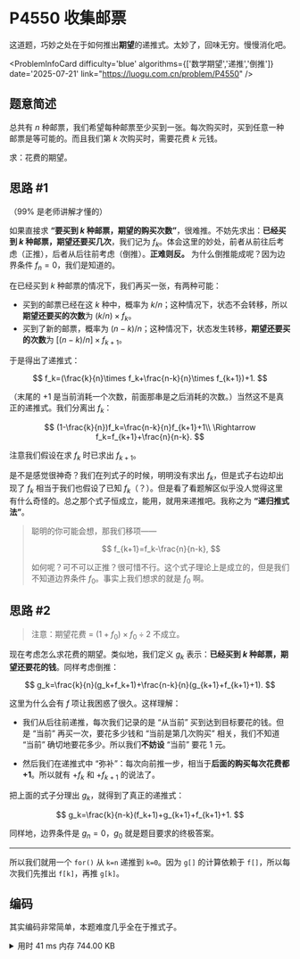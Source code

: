 # P4550 收集邮票
这道题，巧妙之处在于如何推出**期望**的递推式。太妙了，回味无穷。慢慢消化吧。


<ProblemInfoCard
  difficulty='blue'
  algorithms={['数学期望','递推','倒推']}
  date='2025-07-21'
  link="https://luogu.com.cn/problem/P4550"
/>

## 题意简述

总共有 $n$ 种邮票，我们希望每种邮票至少买到一张。每次购买时，买到任意一种邮票是等可能的。而且我们第 $k$ 次购买时，需要花费 $k$ 元钱。

求：花费的期望。

## 思路 #1

（$99\%$ 是老师讲解才懂的）

如果直接求 **“要买到 $k$ 种邮票，期望的购买次数”**，很难推。不妨先求出：**已经买到 $k$ 种邮票，期望还要买几次**，我们记为 $f_k$。体会这里的妙处，前者从前往后考虑（正推），后者从后往前考虑（倒推）。**正难则反。** 为什么倒推能成呢？因为边界条件 $f_n=0$，我们是知道的。

在已经买到 $k$ 种邮票的情况下，我们再买一张，有两种可能：

- 买到的邮票已经在这 $k$ 种中，概率为 $k/n$；这种情况下，状态不会转移，所以**期望还要买的次数**为 $(k/n)\times f_k$。
- 买到了新的邮票，概率为 $(n-k)/n$；这种情况下，状态发生转移，**期望还要买的次数**为 $[(n-k)/n]\times f_{k+1}$。

于是得出了递推式：

$$
f_k=(\frac{k}{n}\times f_k+\frac{n-k}{n}\times f_{k+1})+1.
$$

（末尾的 $+1$ 是当前消耗一个次数，前面那串是之后消耗的次数。）当然这不是真正的递推式。我们分离出 $f_k$：

$$
(1-\frac{k}{n})f_k=\frac{n-k}{n}f_{k+1}+1\\
\Rightarrow f_k=f_{k+1}+\frac{n}{n-k}.
$$

注意我们假设在求 $f_k$ 时已求出 $f_{k+1}$。

是不是感觉很神奇？我们在列式子的时候，明明没有求出 $f_k$，但是式子右边却出现了 $f_k$ 相当于我们也假设了已知 $f_k$（？）。但是看了看题解区似乎没人觉得这里有什么奇怪的。总之那个式子恒成立，能用，就用来递推吧。我称之为 **“递归推式法”**。

> 聪明的你可能会想，那我们移项——
> 
> $$
> f_{k+1}=f_k-\frac{n}{n-k},
> $$
> 
> 如何呢？可不可以正推？很可惜不行。这个式子理论上是成立的，但是我们不知道边界条件 $f_0$。事实上我们想求的就是 $f_0$ 啊。

## 思路 #2

> 注意：期望花费 = $(1+f_0)\times f_0\div2$ 不成立。

现在考虑怎么求花费的期望。类似地，我们定义 $g_k$ 表示：**已经买到 $k$ 种邮票，期望还要花的钱**。同样考虑倒推：

$$
g_k=\frac{k}{n}(g_k+f_k+1)+\frac{n-k}{n}(g_{k+1}+f_{k+1}+1).
$$

这里为什么会有 $f$ 项让我困惑了很久。这样理解：

- 我们从后往前递推，每次我们记录的是 “从当前” 买到达到目标要花的钱。但是 “当前” 再买一次，要花多少钱和 “当前是第几次购买” 相关，我们不知道 “当前” 确切地要花多少。所以我们**不妨设** “当前” 要花 $1$ 元。

- 然后我们在递推式中 “弥补”：每次向前推一步，相当于**后面的购买每次花费都 $+1$**。所以就有 $+f_k$ 和 $+f_{k+1}$ 的说法了。

把上面的式子分理出 $g_k$，就得到了真正的递推式：

$$
g_k=\frac{k}{n-k}(f_k+1)+g_{k+1}+f_{k+1}+1.
$$

同样地，边界条件是 $g_n=0$，$g_0$ 就是题目要求的终极答案。

---

所以我们就用一个 `for()` 从 `k=n` 递推到 `k=0`。因为 `g[]` 的计算依赖于 `f[]`，所以每次我们先推出 `f[k]`，再推 `g[k]`。

## 编码

其实编码非常简单，本题难度几乎全在于推式子。

<details>
<summary>用时 41 ms 内存 744.00 KB</summary>
```cpp showLineNumbers
/*
* P4550 收集邮票
* 重点在于推式子而非写代码
*/
#include <bits/stdc++.h>
using namespace std;
const int MAXN = 1e4;
long double f[MAXN + 1], g[MAXN + 1];
int main() {
    long double n;
    cin >> n;
    // 边界条件：f[n] = 0, g[n] = 0;
    for (int k = n - 1; k >= 0; k--) {
        f[k] = f[k + 1] + n / (n - k);
        g[k] = k / (n - k) * (f[k] + 1) + g[k + 1] + f[k + 1] + 1;
    }
    printf("%.2Lf", g[0]);
    return 0;
}
```
</details>
